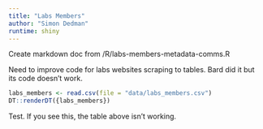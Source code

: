 ```yaml
---
title: "Labs Members"
author: "Simon Dedman"
runtime: shiny
---
```


Create markdown doc from /R/labs-members-metadata-comms.R

Need to improve code for labs websites scraping to tables. Bard did it but its code doesn't work.

```r
labs_members <- read.csv(file = "data/labs_members.csv")
DT::renderDT({labs_members})
```

Test. If you see this, the table above isn't working.